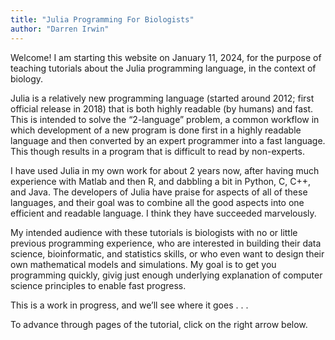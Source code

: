 ```yaml
---
title: "Julia Programming For Biologists"
author: "Darren Irwin"
---
```


Welcome! I am starting this website on January 11, 2024, for the purpose of teaching tutorials about the Julia programming language, in the context of biology.

Julia is a relatively new programming language (started around 2012; first official release in 2018) that is both highly readable (by humans) and fast. This is intended to solve the "2-language" problem, a common workflow in which development of a new program is done first in a highly readable language and then converted by an expert programmer into a fast language. This though results in a program that is difficult to read by non-experts.

I have used Julia in my own work for about 2 years now, after having much experience with Matlab and then R, and dabbling a bit in Python, C, C++, and Java. The developers of Julia have praise for aspects of all of these languages, and their goal was to combine all the good aspects into one efficient and readable language. I think they have succeeded marvelously.

My intended audience with these tutorials is biologists with no or little previous programming experience, who are interested in building their data science, bioinformatic, and statistics skills, or who even want to design their own mathematical models and simulations. My goal is to get you programming quickly, givig just enough underlying explanation of computer science principles to enable fast progress.

This is a work in progress, and we'll see where it goes . . .

To advance through pages of the tutorial, click on the right arrow below.
